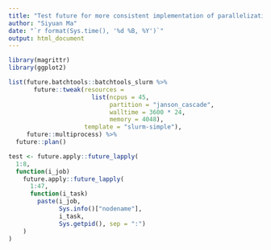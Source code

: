 ```yaml
---
title: "Test future for more consistent implementation of parallelization"
author: "Siyuan Ma"
date: "`r format(Sys.time(), '%d %B, %Y')`"
output: html_document
---
```


```r
library(magrittr)
library(ggplot2)
```

```r
list(future.batchtools::batchtools_slurm %>% 
       future::tweak(resources = 
                       list(ncpus = 45,
                            partition = "janson_cascade",
                            walltime = 3600 * 24,
                            memory = 4048),
                     template = "slurm-simple"),
     future::multiprocess) %>% 
  future::plan()

test <- future.apply::future_lapply(
  1:8, 
  function(i_job)
    future.apply::future_lapply(
      1:47, 
      function(i_task)
        paste(i_job,
              Sys.info()["nodename"],
              i_task,
              Sys.getpid(), sep = ":")
    )
)
```